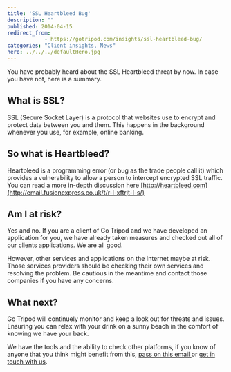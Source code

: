 ```yaml
---
title: 'SSL Heartbleed Bug'
description: ""
published: 2014-04-15
redirect_from: 
            - https://gotripod.com/insights/ssl-heartbleed-bug/
categories: "Client insights, News"
hero: ../../../defaultHero.jpg
---
```

You have probably heard about the SSL Heartbleed threat by now. In case you have not, here is a summary.

## What is SSL?

SSL (Secure Socket Layer) is a protocol that websites use to encrypt and protect data between you and them. This happens in the background whenever you use, for example, online banking.

## So what is Heartbleed?

Heartbleed is a programming error (or bug as the trade people call it) which provides a vulnerability to allow a person to intercept encrypted SSL traffic. You can read a more in-depth discussion here [http://heartbleed.com](http://email.fusionexpress.co.uk/t/r-l-xftrjt-l-s/)

## Am I at risk?

Yes and no. If you are a client of Go Tripod and we have developed an application for you, we have already taken measures and checked out all of our clients applications. We are all good.

However, other services and applications on the Internet maybe at risk. Those services providers should be checking their own services and resolving the problem. Be cautious in the meantime and contact those companies if you have any concerns.

## What next?

Go Tripod will continuely monitor and keep a look out for threats and issues. Ensuring you can relax with your drink on a sunny beach in the comfort of knowing we have your back.

We have the tools and the ability to check other platforms, if you know of anyone that you think might benefit from this, [pass on this email ](http://gotripod.forwardtomyfriend.com/r-l-2AD73FFF-xftrjt-l-g)or [get in touch with us](mailto:support@gotripod.com?subject=Help!%20I%20may%20need%20my%20SSL%20checking%20out).
